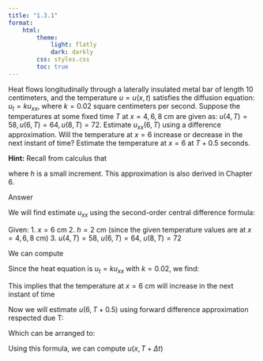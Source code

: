 ```yaml
---
title: "1.3.1"
format:
    html:
        theme:
            light: flatly
            dark: darkly
        css: styles.css
        toc: true
---
```


Heat flows longitudinally through a laterally insulated metal bar of length
10 centimeters, and the temperature $u = u(x, t)$ satisfies the diffusion equation: $u_t = k u_{xx},$ where $k = 0.02$ square centimeters per second. Suppose the temperatures at some fixed time $T$ at $x = 4, 6, 8$ cm are given as: $u(4, T) = 58, u(6, T) = 64, u(8, T) = 72.$ Estimate $u_{xx}(6, T)$ using a difference approximation. Will the temperature at $x = 6$ increase or decrease in the next instant of time? Estimate the temperature at $x = 6$ at $T + 0.5$ seconds.

**Hint:** Recall from calculus that

\begin{equation}
    f''(a) \approx \frac{f(a - h) - 2f(a) + f(a + h)}{h^2},
\end{equation}

where $h$ is a small increment. This approximation is also derived in Chapter 6.

Answer

We will find estimate $u_{xx}$ using the second-order central difference formula:

\begin{equation*}
    u_{xx}(x, T) \approx \frac{u(x-h,T) - 2u(x,T) + u(x + h,T)}{h^2},
\end{equation*}

Given:
1. $x=6$ cm
2. $h=2$ cm  (since the given temperature values are at $x=4,6,8$ cm)
3. $u(4,T)=58$, $u(6,T)=64$, $u(8,T)=72$

We can compute 

\begin{align*}
u_{xx}(6, T) &\approx \frac{u(6-2,T) - 2u(6,T) + u(6+2,T)}{2^2} \\ 
& =\frac{u(4,T) - 2u(6,T) + u(8,T)}{4}\\
& =\frac{58 - 2\times64 + 72}{4}\\
& =\frac{58-128+72}{4} \\
& =\frac{2}{4} \\
& =\frac{1}{2} \\
& =0.5
\end{align*}

Since the heat equation is $u_t=ku_{xx}$ with $k=0.02$, we find:

\begin{align*}
u_t(6,T)&=k\times u_{xx}(6,T) \\
& =0.02\times0.5 \\
& =0.01 \\
& >0
\end{align*}

This implies that the temperature at $x=6$ cm will increase in the next instant of time

Now we will estimate $u(6,T+0.5)$ using forward difference approximation respected due T:

\begin{equation*}
    u_t(x,T) \approx \frac{u(x,T+\Delta t) - u(x,T\Delta t)}{\Delta t}
\end{equation*}

Which can be arranged to:

\begin{equation*}
    u(x,T+\Delta t) \approx   u(x,T) + u_t(x,T)\Delta t
\end{equation*}

Using this formula, we can compute $u(x,T+\Delta t)$

\begin{align*}
u(6,T+0.5)&\approx u(6,T) + u_t(6,T)\times0.5 \\
& = 64 + 0.01\times0.5 \\
& = 64.005
\end{align*}